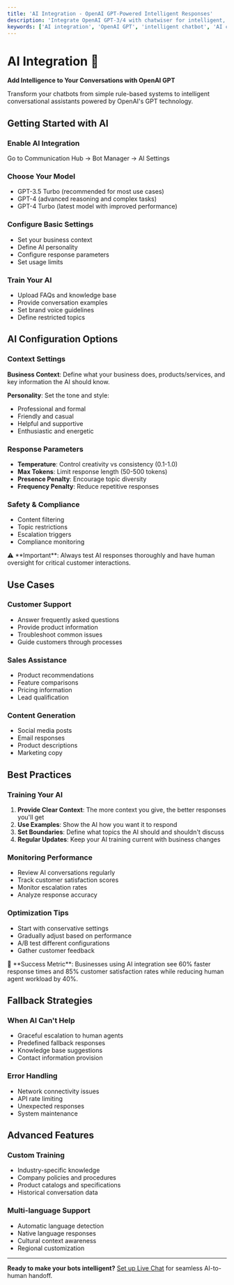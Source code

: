```yaml
---
title: 'AI Integration - OpenAI GPT-Powered Intelligent Responses'
description: 'Integrate OpenAI GPT-3/4 with chatwiser for intelligent, context-aware customer conversations. Configure AI settings, train responses, and optimize performance.'
keywords: ['AI integration', 'OpenAI GPT', 'intelligent chatbot', 'AI customer service', 'GPT-3', 'GPT-4', 'conversational AI']
---
```



# AI Integration 🤖

**Add Intelligence to Your Conversations with OpenAI GPT**

Transform your chatbots from simple rule-based systems to intelligent conversational assistants powered by OpenAI's GPT technology.

## Getting Started with AI

### Enable AI Integration
Go to Communication Hub → Bot Manager → AI Settings

### Choose Your Model
- GPT-3.5 Turbo (recommended for most use cases)
- GPT-4 (advanced reasoning and complex tasks)
- GPT-4 Turbo (latest model with improved performance)

### Configure Basic Settings
- Set your business context
- Define AI personality
- Configure response parameters
- Set usage limits

### Train Your AI
- Upload FAQs and knowledge base
- Provide conversation examples
- Set brand voice guidelines
- Define restricted topics

## AI Configuration Options

### Context Settings
**Business Context**: Define what your business does, products/services, and key information the AI should know.

**Personality**: Set the tone and style:
- Professional and formal
- Friendly and casual
- Helpful and supportive
- Enthusiastic and energetic

### Response Parameters
- **Temperature**: Control creativity vs consistency (0.1-1.0)
- **Max Tokens**: Limit response length (50-500 tokens)
- **Presence Penalty**: Encourage topic diversity
- **Frequency Penalty**: Reduce repetitive responses

### Safety & Compliance
- Content filtering
- Topic restrictions
- Escalation triggers
- Compliance monitoring

<Warning>
⚠️ **Important**: Always test AI responses thoroughly and have human oversight for critical customer interactions.
</Warning>

## Use Cases

### Customer Support
- Answer frequently asked questions
- Provide product information
- Troubleshoot common issues
- Guide customers through processes

### Sales Assistance
- Product recommendations
- Feature comparisons
- Pricing information
- Lead qualification

### Content Generation
- Social media posts
- Email responses
- Product descriptions
- Marketing copy

## Best Practices

### Training Your AI
1. **Provide Clear Context**: The more context you give, the better responses you'll get
2. **Use Examples**: Show the AI how you want it to respond
3. **Set Boundaries**: Define what topics the AI should and shouldn't discuss
4. **Regular Updates**: Keep your AI training current with business changes

### Monitoring Performance
- Review AI conversations regularly
- Track customer satisfaction scores
- Monitor escalation rates
- Analyze response accuracy

### Optimization Tips
- Start with conservative settings
- Gradually adjust based on performance
- A/B test different configurations
- Gather customer feedback

<Tip>
🎯 **Success Metric**: Businesses using AI integration see 60% faster response times and 85% customer satisfaction rates while reducing human agent workload by 40%.
</Tip>

## Fallback Strategies

### When AI Can't Help
- Graceful escalation to human agents
- Predefined fallback responses
- Knowledge base suggestions
- Contact information provision

### Error Handling
- Network connectivity issues
- API rate limiting
- Unexpected responses
- System maintenance

## Advanced Features

### Custom Training
- Industry-specific knowledge
- Company policies and procedures
- Product catalogs and specifications
- Historical conversation data

### Multi-language Support
- Automatic language detection
- Native language responses
- Cultural context awareness
- Regional customization

---

**Ready to make your bots intelligent?** [Set up Live Chat](/en/communication/live-chat) for seamless AI-to-human handoff.
